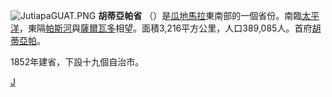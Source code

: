 [[File:JutiapaGUAT.PNG|right]]
'''胡蒂亞帕省''' （{{lang-es|Departamento de Jutiapa}}）是[[瓜地馬拉|瓜地馬拉]]東南部的一個省份。南臨[[太平洋|太平洋]]，東隔[[帕斯河|帕斯河]]與[[薩爾瓦多|薩爾瓦多]]相望。面積3,216平方公里，人口389,085人。首府[[胡蒂亞帕|胡蒂亞帕]]。

1852年建省，下設十九個自治市。
 
{{Departments of Guatemala}}

[[Category:瓜地馬拉行政區劃|J]]